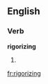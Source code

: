 ==English==

===Verb===
'''rigorizing'''

# {{third-person singular of|[[rigorize]]}}

[[fr:rigorizing]]